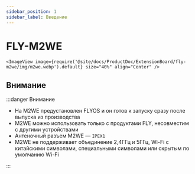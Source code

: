 ```yaml
---
sidebar_position: 1
sidebar_label: Введение
---
```




# FLY-M2WE

    <ImageView image={require('@site/docs/ProductDoc/ExtensionBoard/fly-m2we/img/m2we.webp').default} size="40%" align="Center" />

## Внимание

:::danger Внимание

* На M2WE предустановлен FLYOS и он готов к запуску сразу после выпуска из производства
* M2WE можно использовать только с продуктами FLY, несовместим с другими устройствами
* Антеночный разъем M2WE — `IPEX1`
* M2WE не поддерживает объединение 2,4ГГц и 5ГГц, Wi-Fi с китайскими символами, специальными символами или скрытым по умолчанию Wi-Fi

:::

